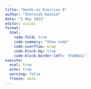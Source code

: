 ```yaml
---
title: "Hands-on Exercise 8"
author: "Sherinah Rashid"
date: '5 May 2023'
editor: visual
format:
  html: 
    code-fold: true
    code-summary: "Show code"
    code-overflow: wrap
    code-block-bg: true
    code-block-border-left: "#18661c"
execute:
  eval: true
  echo: true
  warning: false
  freeze: auto
---
```

